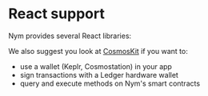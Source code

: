 # React support

Nym provides several React libraries:


We also suggest you look at [CosmosKit](https://docs.cosmoskit.com/) if you want to:
- use a wallet (Keplr, Cosmostation) in your app
- sign transactions with a Ledger hardware wallet
- query and execute methods on Nym's smart contracts
